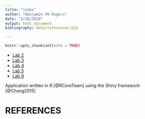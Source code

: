 ```yaml
---
title: "index"
author: "Benjamin FW Rogers"
date: "2/26/2020"
output: html_document
bibliography: data/references.bib

---
```


```r
knitr::opts_chunk$set(echo = TRUE)
```


* [Lab 2](lab-2-html-version.html)
* [Lab 3](Lab-3-rmarkdown.html)
* [Lab 4](Lab-4-rmarkdown.html)
* [Lab 5](Lab-5-rmarkdown.html)
* [Lab 9](lab_9_covid_19_data.html)


Application written in R [@RCoreTeam] using the Shiny framework [@Chang2015]

# REFERENCES




